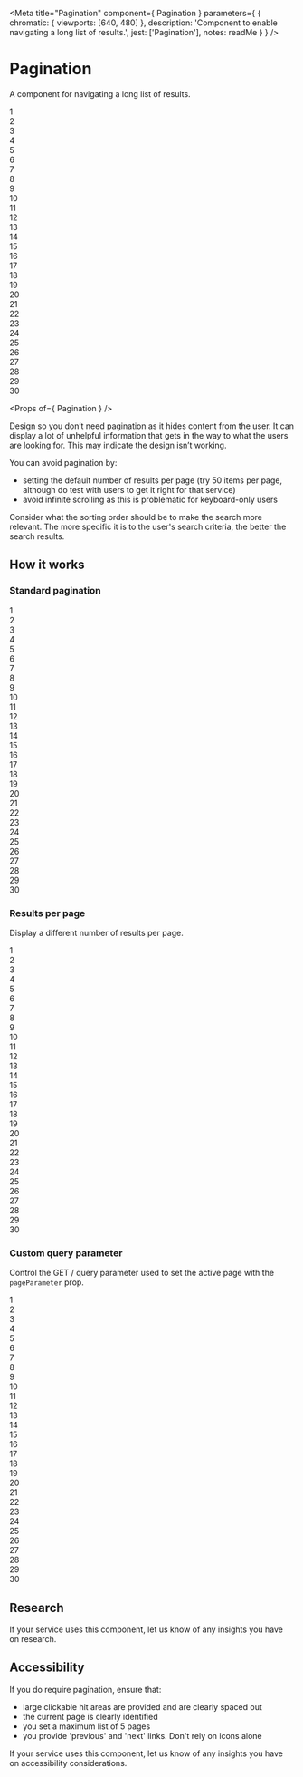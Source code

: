 
<Meta
  title="Pagination"
  component={ Pagination }
  parameters={ {
    chromatic: { viewports: [640, 480] },
    description: 'Component to enable navigating a long list of results.',
    jest: ['Pagination'],
    notes: readMe
  } }
/>

# Pagination

A component for navigating a long list of results.

<Preview withToolbar>
  <Story name="Pagination">
    <Pagination>
      <div>1</div>
      <div>2</div>
      <div>3</div>
      <div>4</div>
      <div>5</div>
      <div>6</div>
      <div>7</div>
      <div>8</div>
      <div>9</div>
      <div>10</div>
      <div>11</div>
      <div>12</div>
      <div>13</div>
      <div>14</div>
      <div>15</div>
      <div>16</div>
      <div>17</div>
      <div>18</div>
      <div>19</div>
      <div>20</div>
      <div>21</div>
      <div>22</div>
      <div>23</div>
      <div>24</div>
      <div>25</div>
      <div>26</div>
      <div>27</div>
      <div>28</div>
      <div>29</div>
      <div>30</div>
    </Pagination>
  </Story>
</Preview>

<Props of={ Pagination } />

Design so you don’t need pagination as it hides content from the user. It can display a lot of unhelpful information
that gets in the way to what the users are looking for. This may indicate the design isn’t working.

You can avoid pagination by:

- setting the default number of results per page (try 50 items per page, although do test with users to get it right for that service)
- avoid infinite scrolling as this is problematic for keyboard-only users

Consider what the sorting order should be to make the search more relevant. The more specific it is to the user's search criteria,
the better the search results.

## How it works

### Standard pagination

<Preview>
  <Story name="Standard">
    <Pagination>
      <div>1</div>
      <div>2</div>
      <div>3</div>
      <div>4</div>
      <div>5</div>
      <div>6</div>
      <div>7</div>
      <div>8</div>
      <div>9</div>
      <div>10</div>
      <div>11</div>
      <div>12</div>
      <div>13</div>
      <div>14</div>
      <div>15</div>
      <div>16</div>
      <div>17</div>
      <div>18</div>
      <div>19</div>
      <div>20</div>
      <div>21</div>
      <div>22</div>
      <div>23</div>
      <div>24</div>
      <div>25</div>
      <div>26</div>
      <div>27</div>
      <div>28</div>
      <div>29</div>
      <div>30</div>
    </Pagination>
  </Story>
</Preview>

### Results per page

Display a different number of results per page.

<Preview>
  <Story name="Size">
    <Pagination size={5}>
      <div>1</div>
      <div>2</div>
      <div>3</div>
      <div>4</div>
      <div>5</div>
      <div>6</div>
      <div>7</div>
      <div>8</div>
      <div>9</div>
      <div>10</div>
      <div>11</div>
      <div>12</div>
      <div>13</div>
      <div>14</div>
      <div>15</div>
      <div>16</div>
      <div>17</div>
      <div>18</div>
      <div>19</div>
      <div>20</div>
      <div>21</div>
      <div>22</div>
      <div>23</div>
      <div>24</div>
      <div>25</div>
      <div>26</div>
      <div>27</div>
      <div>28</div>
      <div>29</div>
      <div>30</div>
    </Pagination>
  </Story>
</Preview>


### Custom query parameter

Control the GET / query parameter used to set the active page with the `pageParameter` prop.

<Preview>
  <Story name="Parameter">
    <Pagination pageParameter="p">
      <div>1</div>
      <div>2</div>
      <div>3</div>
      <div>4</div>
      <div>5</div>
      <div>6</div>
      <div>7</div>
      <div>8</div>
      <div>9</div>
      <div>10</div>
      <div>11</div>
      <div>12</div>
      <div>13</div>
      <div>14</div>
      <div>15</div>
      <div>16</div>
      <div>17</div>
      <div>18</div>
      <div>19</div>
      <div>20</div>
      <div>21</div>
      <div>22</div>
      <div>23</div>
      <div>24</div>
      <div>25</div>
      <div>26</div>
      <div>27</div>
      <div>28</div>
      <div>29</div>
      <div>30</div>
    </Pagination>
  </Story>
</Preview>


## Research

If your service uses this component, let us know of any insights you have on research.


## Accessibility

If you do require pagination, ensure that:
- large clickable hit areas are provided and are clearly spaced out
- the current page is clearly identified
- you set a maximum list of 5 pages
- you provide 'previous' and 'next' links. Don't rely on icons alone

If your service uses this component, let us know of any insights you have on accessibility considerations.
